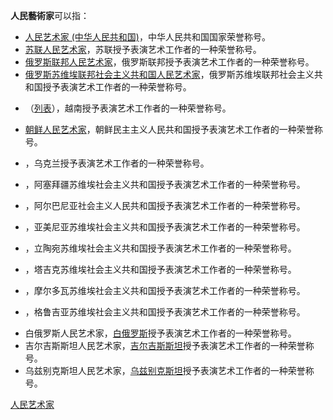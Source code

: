 '''人民藝術家'''可以指：
* [[人民艺术家_(中华人民共和国)|人民艺术家 (中华人民共和国)]]，中华人民共和国国家荣誉称号。
* [[苏联人民艺术家|苏联人民艺术家]]，苏联授予表演艺术工作者的一种荣誉称号。
* [[俄罗斯联邦人民艺术家|俄罗斯联邦人民艺术家]]，俄罗斯联邦授予表演艺术工作者的一种荣誉称号。
* [[俄罗斯苏维埃联邦社会主义共和国人民艺术家|俄罗斯苏维埃联邦社会主义共和国人民艺术家]]，俄罗斯苏维埃联邦社会主义共和国授予表演艺术工作者的一种荣誉称号。
* {{link-vi|越南人民艺术家|Nghệ sĩ nhân dân (Việt Nam)}}（[[越南人民艺术家列表|列表]]），越南授予表演艺术工作者的一种荣誉称号。
* [[人民称号|朝鲜人民艺术家]]，朝鲜民主主义人民共和国授予表演艺术工作者的一种荣誉称号。
* {{tsl|en|People's Artist of Ukraine|乌克兰人民艺术家}}，乌克兰授予表演艺术工作者的一种荣誉称号。
* {{tsl|en|People's Artist of Azerbaijan|阿塞拜疆人民艺术家}}，阿塞拜疆苏维埃社会主义共和国授予表演艺术工作者的一种荣誉称号。
* {{tsl|en|People's Artist (Albania)|阿尔巴尼亚人民艺术家}}，阿尔巴尼亚社会主义人民共和国授予表演艺术工作者的一种荣誉称号。
* {{tsl|en|People's Artist of the Armenian SSR|亚美尼亚苏维埃社会主义共和国人民艺术家}}，亚美尼亚苏维埃社会主义共和国授予表演艺术工作者的一种荣誉称号。
* {{tsl|en|People's Artist of the Lithuanian SSR|立陶宛苏维埃社会主义共和国人民艺术家}}，立陶宛苏维埃社会主义共和国授予表演艺术工作者的一种荣誉称号。
* {{tsl|en|People's Artist of the Tajik SSR|塔吉克苏维埃社会主义共和国人民艺术家}}，塔吉克苏维埃社会主义共和国授予表演艺术工作者的一种荣誉称号。
* {{tsl|en|People's Artist of the Moldavian SSR|摩尔多瓦苏维埃社会主义共和国人民艺术家}}，摩尔多瓦苏维埃社会主义共和国授予表演艺术工作者的一种荣誉称号。
* {{tsl|en|People's Artist of the Georgian SSR|格鲁吉亚苏维埃社会主义共和国人民艺术家}}，格鲁吉亚苏维埃社会主义共和国授予表演艺术工作者的一种荣誉称号。
* 白俄罗斯人民艺术家，[[白俄罗斯|白俄罗斯]]授予表演艺术工作者的一种荣誉称号。
* 吉尔吉斯斯坦人民艺术家，[[吉尔吉斯斯坦|吉尔吉斯斯坦]]授予表演艺术工作者的一种荣誉称号。
* 乌兹别克斯坦人民艺术家，[[乌兹别克斯坦|乌兹别克斯坦]]授予表演艺术工作者的一种荣誉称号。

{{disambig|cat=五字消歧义}}
[[category:人民艺术家|]]